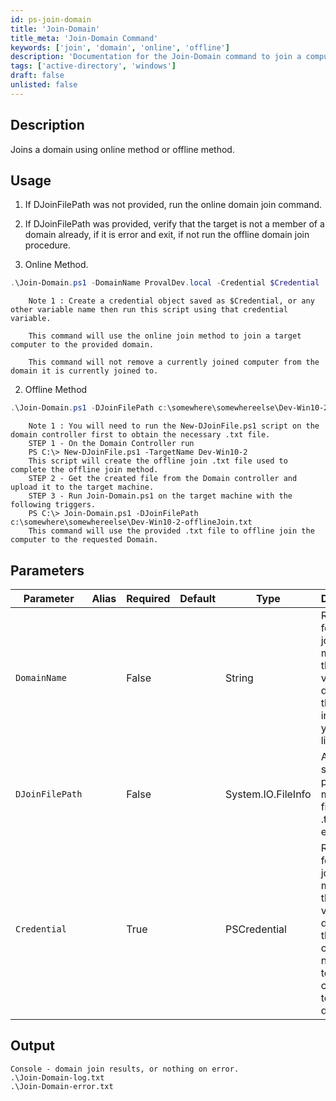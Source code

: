 ```yaml
---
id: ps-join-domain
title: 'Join-Domain'
title_meta: 'Join-Domain Command'
keywords: ['join', 'domain', 'online', 'offline']
description: 'Documentation for the Join-Domain command to join a computer to a domain using either online or offline methods.'
tags: ['active-directory', 'windows']
draft: false
unlisted: false
---
```

## Description
Joins a domain using online method or offline method.

## Usage
1. If DJoinFilePath was not provided, run the online domain join command.
2. If DJoinFilePath was provided, verify that the target is not a member of a domain already, if it is error and exit, if not run the offline domain join procedure.


1. Online Method.
```powershell
.\Join-Domain.ps1 -DomainName ProvalDev.local -Credential $Credential
```
        Note 1 : Create a credential object saved as $Credential, or any other variable name then run this script using that credential variable.

        This command will use the online join method to join a target computer to the provided domain.

        This command will not remove a currently joined computer from the domain it is currently joined to.

2. Offline Method
```powershell
.\Join-Domain.ps1 -DJoinFilePath c:\somewhere\somewhereelse\Dev-Win10-2-offlineJoin.txt
```
        Note 1 : You will need to run the New-DJoinFile.ps1 script on the domain controller first to obtain the necessary .txt file.
        STEP 1 - On the Domain Controller run
        PS C:\> New-DJoinFile.ps1 -TargetName Dev-Win10-2
        This script will create the offline join .txt file used to complete the offline join method.
        STEP 2 - Get the created file from the Domain controller and upload it to the target machine.
        STEP 3 - Run Join-Domain.ps1 on the target machine with the following triggers.
        PS C:\> Join-Domain.ps1 -DJoinFilePath c:\somewhere\somewhereelse\Dev-Win10-2-offlineJoin.txt
        This command will use the provided .txt file to offline join the computer to the requested Domain.




## Parameters
| Parameter         | Alias | Required  | Default   | Type      | Description                               |
| ----------------- | ----- | --------- | --------- | --------- | ----------------------------------------- |
| `DomainName`      |       | False     |           | String    |  Required for online join method, this variable designates the domain in which you would like to join.                                         |
| `DJoinFilePath`   |       | False     |           | System.IO.FileInfo    |  A validated system path, that must be a file with a .txt extension.     |
| `Credential`      |       | True      |           | PSCredential |  Required for online join method, this variable designates the domain credentials necessary to join the computer to the domain.                                         |


## Output
   
    Console - domain join results, or nothing on error.
    .\Join-Domain-log.txt
    .\Join-Domain-error.txt









